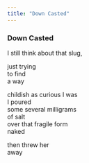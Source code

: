 ```yaml
---
title: "Down Casted"
---
```


### Down Casted

I still think about that slug,<br>

just trying<br>
to find<br>
a way<br>

childish as curious I was<br>
I poured<br>
some several milligrams<br>
of salt<br>
over that fragile form<br>
naked<br>

then threw her<br>
away<br>

<br>
